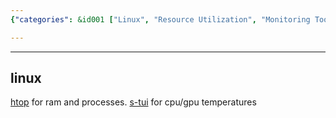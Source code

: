 ```yaml
---
{"categories": &id001 ["Linux", "Resource Utilization", "Monitoring Tools", "htop", "s-tui", "RAM", "CPU/GPU Temperatures"], "category": "System Monitoring", "date": "2023-08-13 07:14:25", "description": "This resource utilization monitor tool is specifically designed for Linux systems, providing features such as htop to track RAM usage and processes, along with s-tui for monitoring CPU/GPU temperatures. It is a helpful tool for keeping an eye on system resources in real-time.", "tags": *id001, "title": "resource utilization monitor tool"}

---
```


------
## linux
[htop](https://htop.dev/) for ram and processes. [s-tui](https://github.com/amanusk/s-tui) for cpu/gpu temperatures

